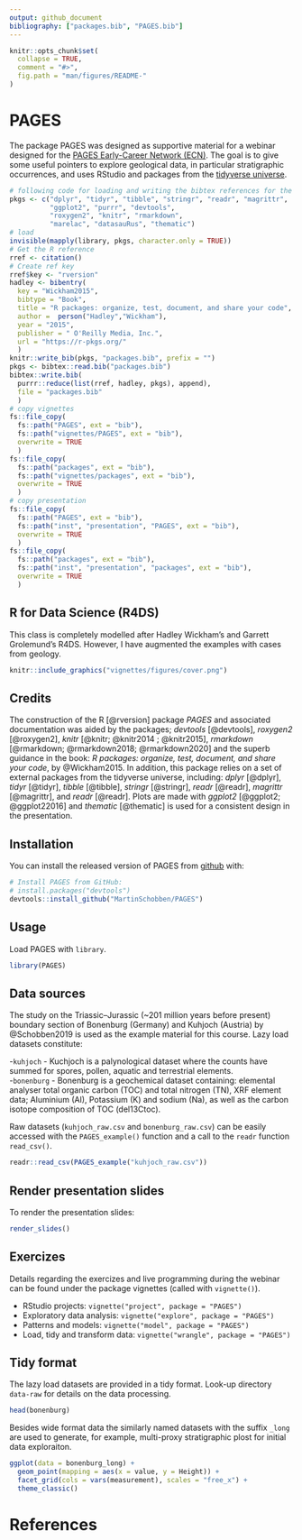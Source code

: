```yaml
---
output: github_document
bibliography: ["packages.bib", "PAGES.bib"]
---
```


<!-- README.md is generated from README.Rmd. Please edit that file -->

```r
knitr::opts_chunk$set(
  collapse = TRUE,
  comment = "#>",
  fig.path = "man/figures/README-"
)
```

# PAGES

<!-- badges: start -->
<!-- badges: end -->

The package PAGES was designed as supportive material for a webinar designed for the [PAGES Early-Career Network (ECN)](http://pastglobalchanges.org/ecn/intro). The goal is to give some useful pointers to explore geological data, in particular stratigraphic occurrences, and uses RStudio and packages from the [tidyverse universe](https://www.tidyverse.org/packages/).


```r
# following code for loading and writing the bibtex references for the used pkgs
pkgs <- c("dplyr", "tidyr", "tibble", "stringr", "readr", "magrittr",
          "ggplot2", "purrr", "devtools", 
          "roxygen2", "knitr", "rmarkdown",
          "marelac", "datasauRus", "thematic")    
# load
invisible(mapply(library, pkgs, character.only = TRUE))
# Get the R reference
rref <- citation()
# Create ref key
rref$key <- "rversion"
hadley <- bibentry(
  key = "Wickham2015",
  bibtype = "Book",
  title = "R packages: organize, test, document, and share your code",
  author =  person("Hadley","Wickham"),
  year = "2015",
  publisher = " O'Reilly Media, Inc.",
  url = "https://r-pkgs.org/"
  )
knitr::write_bib(pkgs, "packages.bib", prefix = "")
pkgs <- bibtex::read.bib("packages.bib")
bibtex::write.bib(
  purrr::reduce(list(rref, hadley, pkgs), append), 
  file = "packages.bib"
  )
# copy vignettes
fs::file_copy(
  fs::path("PAGES", ext = "bib"), 
  fs::path("vignettes/PAGES", ext = "bib"), 
  overwrite = TRUE
  )
fs::file_copy(
  fs::path("packages", ext = "bib"), 
  fs::path("vignettes/packages", ext = "bib"), 
  overwrite = TRUE
  )
# copy presentation
fs::file_copy(
  fs::path("PAGES", ext = "bib"), 
  fs::path("inst", "presentation", "PAGES", ext = "bib"), 
  overwrite = TRUE
  )
fs::file_copy(
  fs::path("packages", ext = "bib"), 
  fs::path("inst", "presentation", "packages", ext = "bib"), 
  overwrite = TRUE
  )
```

## R for Data Science (R4DS) 


This class is completely modelled after Hadley Wickham's and Garrett Grolemund's R4DS. However, I have augmented the examples with cases from geology.

```r
knitr::include_graphics("vignettes/figures/cover.png")
```


</div>


## Credits

The construction of the R [@rversion] package *PAGES* and associated documentation was aided by the packages; *devtools* [@devtools], *roxygen2* [@roxygen2], *knitr* [@knitr; @knitr2014 ; @knitr2015], *rmarkdown* [@rmarkdown; @rmarkdown2018; @rmarkdown2020] and the superb guidance in the book: *R packages: organize, test, document, and share your code*, by @Wickham2015. In addition, this package relies on a set of external packages from the tidyverse universe, including: *dplyr* [@dplyr], *tidyr* [@tidyr], *tibble* [@tibble], *stringr* [@stringr], *readr* [@readr], *magrittr* [@magrittr], and *readr* [@readr]. Plots are made with *ggplot2* [@ggplot2; @ggplot22016] and *thematic* [@thematic] is used for a consistent design in the presentation.


## Installation

You can install the released version of PAGES from [github](https://github.io) with:

```r
# Install PAGES from GitHub:
# install.packages("devtools")
devtools::install_github("MartinSchobben/PAGES")
```

## Usage

Load PAGES with `library`.

```r
library(PAGES)
``` 

## Data sources 

The study on the Triassic--Jurassic (~201 million years before present) boundary section of Bonenburg (Germany) and Kuhjoch (Austria) by @Schobben2019 is used as the example material for this course. Lazy load datasets constitute:

-`kuhjoch` - Kuchjoch is a palynological dataset where the counts have summed for spores, pollen, aquatic and terrestrial elements.    
-`bonenburg` - Bonenburg is a geochemical dataset containing: elemental analyser total organic carbon (TOC) and total nitrogen (TN), XRF element data; Aluminium (Al), Potassium (K) and sodium (Na), as well as the carbon isotope composition of TOC (del13Ctoc).   

Raw datasets (`kuhjoch_raw.csv` and `bonenburg_raw.csv`) can be easily accessed with the `PAGES_example()` function and a call to the `readr` function `read_csv()`.

``` r 
readr::read_csv(PAGES_example("kuhjoch_raw.csv"))
```

## Render presentation slides


To render the presentation slides:

``` r 
render_slides()
```

## Exercizes

Details regarding the exercizes and live programming during the webinar can be found under the package vignettes (called with `vignette()`).

- RStudio projects: `vignette("project", package = "PAGES")`
- Exploratory data analysis: `vignette("explore", package = "PAGES")`
- Patterns and models: `vignette("model", package = "PAGES")`
- Load, tidy and transform data: `vignette("wrangle", package = "PAGES")`

## Tidy format

The lazy load datasets are provided in a tidy format. Look-up directory `data-raw` for details on the data processing.

```r
head(bonenburg)
```

Besides wide format data the similarly named datasets with the suffix `_long` are used to generate, for example, multi-proxy stratigraphic plost for initial data exploraiton.

```r
ggplot(data = bonenburg_long) +
  geom_point(mapping = aes(x = value, y = Height)) +
  facet_grid(cols = vars(measurement), scales = "free_x") +
  theme_classic()
```



# References
